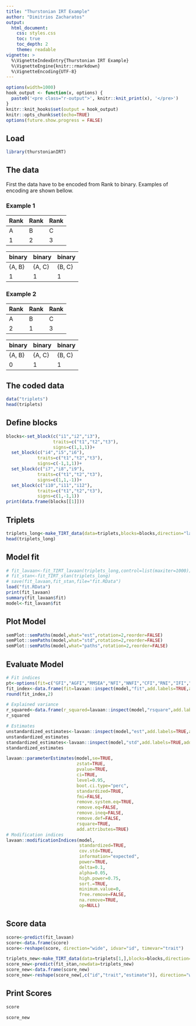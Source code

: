 ```yaml
---
title: "Thurstonian IRT Example"
author: "Dimitrios Zacharatos"
output:
  html_document:
    css: styles.css
    toc: true
    toc_depth: 2
    theme: readable
vignette: >
  %\VignetteIndexEntry{Thurstonian IRT Example}
  %\VignetteEngine{knitr::rmarkdown}
  %\VignetteEncoding{UTF-8}
---
```


```r
options(width=1000)
hook_output <- function(x, options) {
  paste0('<pre class="r-output">', knitr::knit_print(x), '</pre>')
}
knitr::knit_hooks$set(output = hook_output)
knitr::opts_chunk$set(echo=TRUE)
options(future.show.progress = FALSE)
```

## Load

```r
library(thurstonianIRT)
```

## The data

First the data have to be encoded from Rank to binary.
Examples of encoding are shown bellow.

### Example 1

| Rank | Rank | Rank | 
|------|------|------|
| A    | B    | C    |
| 1    | 2    | 3    |

| binary | binary | binary | 
|--------|--------|--------|
| {A, B} | {A, C} | {B, C} |
|   1    |    1   |   1    |


### Example 2

| Rank | Rank | Rank | 
|------|------|------|
| A    | B    | C    |
| 2    | 1    | 3    |

| binary | binary | binary | 
|--------|--------|--------|
| {A, B} | {A, C} | {B, C} |
|   0    |    1   |   1    |

## The coded data

```r
data("triplets")
head(triplets)
```

## Define blocks

```r
blocks<-set_block(c("i1","i2","i3"),
                  traits=c("t1","t2","t3"),
                  signs=c(1,1,1))+
  set_block(c("i4","i5","i6"),
            traits=c("t1","t2","t3"),
            signs=c(-1,1,1))+
  set_block(c("i7","i8","i9"),
            traits=c("t1","t2","t3"),
            signs=c(1,1,-1))+
  set_block(c("i10","i11","i12"),
            traits=c("t1","t2","t3"),
            signs=c(1,-1,1))
print(data.frame(blocks[[1]]))
```

## Triplets

```r
triplets_long<-make_TIRT_data(data=triplets,blocks=blocks,direction="larger",format="pairwise",family="bernoulli",range=c(0,1))
head(triplets_long)
```

## Model fit

```r
# fit_lavaan<-fit_TIRT_lavaan(triplets_long,control=list(maxiter=1000))
# fit_stan<-fit_TIRT_stan(triplets_long)
# save(fit_lavaan,fit_stan,file="fit.RData")
load("fit.RData")
print(fit_lavaan)
summary(fit_lavaan$fit)
model<-fit_lavaan$fit 

```

## Plot Model

```r
semPlot::semPaths(model,what="est",rotation=2,reorder=FALSE)
semPlot::semPaths(model,what="std",rotation=2,reorder=FALSE)
semPlot::semPaths(model,what="paths",rotation=2,reorder=FALSE)
```

## Evaluate Model
```r
# Fit indices
pt<-options(fit=c("GFI","AGFI","RMSEA","NFI","NNFI","CFI","RNI","IFI","SRMR","AIC","AICc","BIC","CAIC"))
fit_index<-data.frame(fit=lavaan::inspect(model,"fit",add.labels=TRUE,add.class=TRUE,list.by.group=TRUE,drop.list.single.group=TRUE))
round(fit_index,2)

# Explained variance
r_squared<-data.frame(r_squared=lavaan::inspect(model,"rsquare",add.labels=TRUE,add.class=TRUE,list.by.group=TRUE,drop.list.single.group=TRUE))
r_squared

# Estimates
unstandardized_estimates<-lavaan::inspect(model,"est",add.labels=TRUE,add.class=TRUE,list.by.group=TRUE,drop.list.single.group=TRUE)
unstandardized_estimates
standardized_estimates<-lavaan::inspect(model,"std",add.labels=TRUE,add.class=TRUE,list.by.group=TRUE,drop.list.single.group=TRUE)
standardized_estimates

lavaan::parameterEstimates(model,se=TRUE,
                           zstat=TRUE,
                           pvalue=TRUE,
                           ci=TRUE,
                           level=0.95,
                           boot.ci.type="perc",
                           standardized=TRUE,
                           fmi=FALSE,
                           remove.system.eq=TRUE,
                           remove.eq=FALSE,
                           remove.ineq=FALSE,
                           remove.def=FALSE,
                           rsquare=TRUE,
                           add.attributes=TRUE)
# Modification indices
lavaan::modificationIndices(model,
                            standardized=TRUE,
                            cov.std=TRUE,
                            information="expected",
                            power=TRUE,
                            delta=0.1,
                            alpha=0.05,
                            high.power=0.75,
                            sort.=TRUE,
                            minimum.value=0,
                            free.remove=FALSE,
                            na.remove=TRUE,
                            op=NULL)

```


## Score data

```r
score<-predict(fit_lavaan)
score<-data.frame(score)
score<-reshape(score, direction="wide", idvar="id", timevar="trait")

triplets_new<-make_TIRT_data(data=triplets[1,],blocks=blocks,direction="larger",format="pairwise",family="bernoulli",range=c(0,1))
score_new<-predict(fit_stan,newdata=triplets_new)
score_new<-data.frame(score_new)
score_new<-reshape(score_new[,c("id","trait","estimate")], direction="wide", idvar="id", timevar="trait")

```

## Print Scores

```r

score

score_new

```










